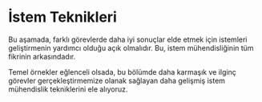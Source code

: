 # İstem Teknikleri

Bu aşamada, farklı görevlerde daha iyi sonuçlar elde etmek için istemleri geliştirmenin yardımcı olduğu açık olmalıdır. Bu, istem mühendisliğinin tüm fikrinin arkasındadır.

Temel örnekler eğlenceli olsada, bu bölümde daha karmaşık ve ilginç görevler gerçekleştirmemize olanak sağlayan daha gelişmiş istem mühendislik tekniklerini ele alıyoruz.